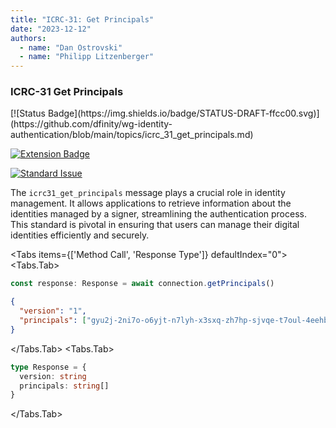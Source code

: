 ```yaml
---
title: "ICRC-31: Get Principals"
date: "2023-12-12"
authors:
  - name: "Dan Ostrovski"
  - name: "Philipp Litzenberger"
---
```



### ICRC-31 Get Principals

<Stack>
[![Status Badge](https://img.shields.io/badge/STATUS-DRAFT-ffcc00.svg)](https://github.com/dfinity/wg-identity-authentication/blob/main/topics/icrc_31_get_principals.md)

[![Extension Badge](https://img.shields.io/badge/Extends-ICRC--25-ffcc222.svg)](https://github.com/dfinity/wg-identity-authentication/blob/main/topics/icrc_25_signer_interaction_standard.md)

[![Standard Issue](https://img.shields.io/badge/ISSUE-ICRC--31-blue?logo=github)](https://github.com/dfinity/wg-identity-authentication/issues/112)
</Stack>

The `icrc31_get_principals` message plays a crucial role in identity management. It allows
applications to retrieve information about the identities managed by a signer, streamlining the
authentication process. This standard is pivotal in ensuring that users can manage their digital
identities efficiently and securely.

<Tabs items={['Method Call', 'Response Type']} defaultIndex="0">
<Tabs.Tab>
```typescript filename="Method Call"
const response: Response = await connection.getPrincipals()
```

```json filename="response data"
{
  "version": "1",
  "principals": ["gyu2j-2ni7o-o6yjt-n7lyh-x3sxq-zh7hp-sjvqe-t7oul-4eehb-2gvtt-Jae"]
}
```
</Tabs.Tab>
<Tabs.Tab>
```typescript filename="Response Type"
type Response = {
  version: string
  principals: string[]
}

```
</Tabs.Tab>
</Tabs>